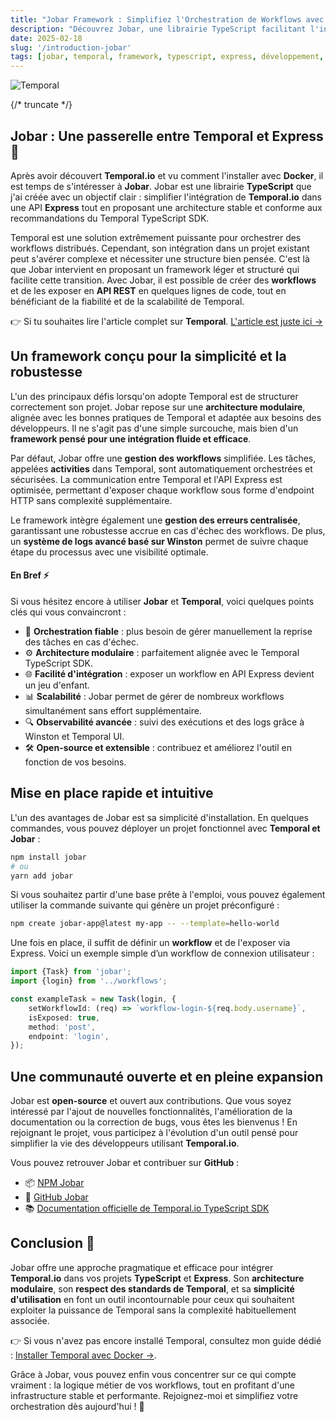 ```yaml
---
title: "Jobar Framework : Simplifiez l'Orchestration de Workflows avec Temporal"
description: "Découvrez Jobar, une librairie TypeScript facilitant l'intégration de Temporal dans une API Express."
date: 2025-02-18
slug: '/introduction-jobar'
tags: [jobar, temporal, framework, typescript, express, développement, open-source]
---
```



<HorizontalDisplay />

![Temporal](https://platformatory.io/blog/assets/blog-images/Introduction-to-temporal/temporal_logo.png)

{/* truncate */}

## Jobar : Une passerelle entre Temporal et Express 🚀

Après avoir découvert **Temporal.io** et vu comment l'installer avec **Docker**, il est temps de s'intéresser à **Jobar**. Jobar est une librairie **TypeScript** que j'ai créée avec un objectif clair : simplifier l'intégration de **Temporal.io** dans une API **Express** tout en proposant une architecture stable et conforme aux recommandations du Temporal TypeScript SDK.

Temporal est une solution extrêmement puissante pour orchestrer des workflows distribués. Cependant, son intégration dans un projet existant peut s'avérer complexe et nécessiter une structure bien pensée. C'est là que Jobar intervient en proposant un framework léger et structuré qui facilite cette transition. Avec Jobar, il est possible de créer des **workflows** et de les exposer en **API REST** en quelques lignes de code, tout en bénéficiant de la fiabilité et de la scalabilité de Temporal.

👉 Si tu souhaites lire l'article complet sur **Temporal**. [L'article est juste ici →](/blog/introduction-temporal)

<ArialInArticle />

## Un framework conçu pour la simplicité et la robustesse

L'un des principaux défis lorsqu'on adopte Temporal est de structurer correctement son projet. Jobar repose sur une **architecture modulaire**, alignée avec les bonnes pratiques de Temporal et adaptée aux besoins des développeurs. Il ne s'agit pas d'une simple surcouche, mais bien d'un **framework pensé pour une intégration fluide et efficace**.

Par défaut, Jobar offre une **gestion des workflows** simplifiée. Les tâches, appelées **activities** dans Temporal, sont automatiquement orchestrées et sécurisées. La communication entre Temporal et l'API Express est optimisée, permettant d'exposer chaque workflow sous forme d'endpoint HTTP sans complexité supplémentaire.

Le framework intègre également une **gestion des erreurs centralisée**, garantissant une robustesse accrue en cas d'échec des workflows. De plus, un **système de logs avancé basé sur Winston** permet de suivre chaque étape du processus avec une visibilité optimale.

#### En Bref ⚡

Si vous hésitez encore à utiliser **Jobar** et **Temporal**, voici quelques points clés qui vous convaincront :

-   🚀 **Orchestration fiable** : plus besoin de gérer manuellement la reprise des tâches en cas d'échec.
-   ⚙️ **Architecture modulaire** : parfaitement alignée avec le Temporal TypeScript SDK.
-   🌐 **Facilité d'intégration** : exposer un workflow en API Express devient un jeu d'enfant.
-   📊 **Scalabilité** : Jobar permet de gérer de nombreux workflows simultanément sans effort supplémentaire.
-   🔍 **Observabilité avancée** : suivi des exécutions et des logs grâce à Winston et Temporal UI.
-   🛠 **Open-source et extensible** : contribuez et améliorez l'outil en fonction de vos besoins.

<ArialInArticle />

## Mise en place rapide et intuitive

L'un des avantages de Jobar est sa simplicité d'installation. En quelques commandes, vous pouvez déployer un projet fonctionnel avec **Temporal et Jobar** :

```sh
npm install jobar
# ou
yarn add jobar
```

Si vous souhaitez partir d'une base prête à l'emploi, vous pouvez également utiliser la commande suivante qui génère un projet préconfiguré :

```sh
npm create jobar-app@latest my-app -- --template=hello-world
```

Une fois en place, il suffit de définir un **workflow** et de l'exposer via Express. Voici un exemple simple d’un workflow de connexion utilisateur :

```typescript
import {Task} from 'jobar';
import {login} from '../workflows';

const exampleTask = new Task(login, {
	setWorkflowId: (req) => `workflow-login-${req.body.username}`,
	isExposed: true,
	method: 'post',
	endpoint: 'login',
});
```

<HorizontalDisplay />

## Une communauté ouverte et en pleine expansion

Jobar est **open-source** et ouvert aux contributions. Que vous soyez intéressé par l'ajout de nouvelles fonctionnalités, l'amélioration de la documentation ou la correction de bugs, vous êtes les bienvenus ! En rejoignant le projet, vous participez à l'évolution d'un outil pensé pour simplifier la vie des développeurs utilisant **Temporal.io**.

Vous pouvez retrouver Jobar et contribuer sur **GitHub** :

-   📦 [NPM Jobar](https://www.npmjs.com/package/jobar)
-   🐙 [GitHub Jobar](https://github.com/william-donnette/jobar)
-   📚 [Documentation officielle de Temporal.io TypeScript SDK](https://docs.temporal.io/develop/typescript/)

## Conclusion 🎯

Jobar offre une approche pragmatique et efficace pour intégrer **Temporal.io** dans vos projets **TypeScript** et **Express**. Son **architecture modulaire**, son **respect des standards de Temporal**, et sa **simplicité d'utilisation** en font un outil incontournable pour ceux qui souhaitent exploiter la puissance de Temporal sans la complexité habituellement associée.

👉 Si vous n'avez pas encore installé Temporal, consultez mon guide dédié : [Installer Temporal avec Docker →](/blog/installation-temporal-docker).

Grâce à Jobar, vous pouvez enfin vous concentrer sur ce qui compte vraiment : la logique métier de vos workflows, tout en profitant d'une infrastructure stable et performante. Rejoignez-moi et simplifiez votre orchestration dès aujourd'hui ! 🚀

<ArialInArticle />
